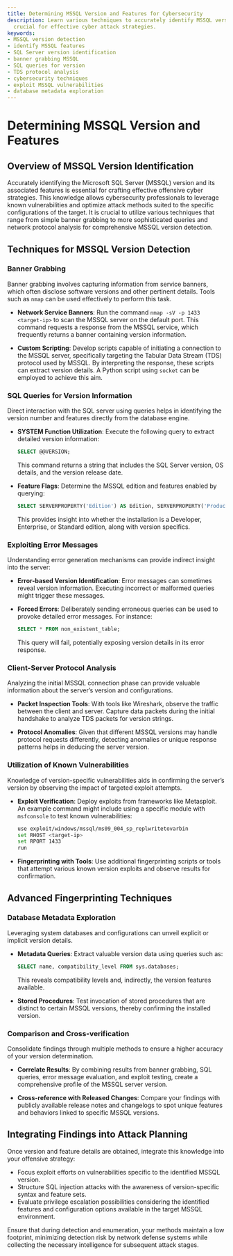 ```yaml
---
title: Determining MSSQL Version and Features for Cybersecurity
description: Learn various techniques to accurately identify MSSQL version and features,
  crucial for effective cyber attack strategies.
keywords:
- MSSQL version detection
- identify MSSQL features
- SQL Server version identification
- banner grabbing MSSQL
- SQL queries for version
- TDS protocol analysis
- cybersecurity techniques
- exploit MSSQL vulnerabilities
- database metadata exploration
---
```


# Determining MSSQL Version and Features

## Overview of MSSQL Version Identification

Accurately identifying the Microsoft SQL Server (MSSQL) version and its associated features is essential for crafting effective offensive cyber strategies. This knowledge allows cybersecurity professionals to leverage known vulnerabilities and optimize attack methods suited to the specific configurations of the target. It is crucial to utilize various techniques that range from simple banner grabbing to more sophisticated queries and network protocol analysis for comprehensive MSSQL version detection.

## Techniques for MSSQL Version Detection

### Banner Grabbing

Banner grabbing involves capturing information from service banners, which often disclose software versions and other pertinent details. Tools such as `nmap` can be used effectively to perform this task.

- **Network Service Banners**: Run the command `nmap -sV -p 1433 <target-ip>` to scan the MSSQL server on the default port. This command requests a response from the MSSQL service, which frequently returns a banner containing version information.
  
- **Custom Scripting**: Develop scripts capable of initiating a connection to the MSSQL server, specifically targeting the Tabular Data Stream (TDS) protocol used by MSSQL. By interpreting the response, these scripts can extract version details. A Python script using `socket` can be employed to achieve this aim.

### SQL Queries for Version Information

Direct interaction with the SQL server using queries helps in identifying the version number and features directly from the database engine.

- **SYSTEM Function Utilization**: Execute the following query to extract detailed version information:

  ```sql
  SELECT @@VERSION;
  ```

  This command returns a string that includes the SQL Server version, OS details, and the version release date.

- **Feature Flags**: Determine the MSSQL edition and features enabled by querying:

  ```sql
  SELECT SERVERPROPERTY('Edition') AS Edition, SERVERPROPERTY('ProductVersion') AS ProductVersion;
  ```

  This provides insight into whether the installation is a Developer, Enterprise, or Standard edition, along with version specifics.

### Exploiting Error Messages

Understanding error generation mechanisms can provide indirect insight into the server:

- **Error-based Version Identification**: Error messages can sometimes reveal version information. Executing incorrect or malformed queries might trigger these messages.
  
- **Forced Errors**: Deliberately sending erroneous queries can be used to provoke detailed error messages. For instance:

  ```sql
  SELECT * FROM non_existent_table;
  ```

  This query will fail, potentially exposing version details in its error response.

### Client-Server Protocol Analysis

Analyzing the initial MSSQL connection phase can provide valuable information about the server’s version and configurations.

- **Packet Inspection Tools**: With tools like Wireshark, observe the traffic between the client and server. Capture data packets during the initial handshake to analyze TDS packets for version strings.
  
- **Protocol Anomalies**: Given that different MSSQL versions may handle protocol requests differently, detecting anomalies or unique response patterns helps in deducing the server version.

### Utilization of Known Vulnerabilities

Knowledge of version-specific vulnerabilities aids in confirming the server’s version by observing the impact of targeted exploit attempts.

- **Exploit Verification**: Deploy exploits from frameworks like Metasploit. An example command might include using a specific module with `msfconsole` to test known vulnerabilities:
  
  ```bash
  use exploit/windows/mssql/ms09_004_sp_replwritetovarbin
  set RHOST <target-ip>
  set RPORT 1433
  run
  ```

- **Fingerprinting with Tools**: Use additional fingerprinting scripts or tools that attempt various known version exploits and observe results for confirmation.

## Advanced Fingerprinting Techniques

### Database Metadata Exploration

Leveraging system databases and configurations can unveil explicit or implicit version details.

- **Metadata Queries**: Extract valuable version data using queries such as:

  ```sql
  SELECT name, compatibility_level FROM sys.databases;
  ```

  This reveals compatibility levels and, indirectly, the version features available.

- **Stored Procedures**: Test invocation of stored procedures that are distinct to certain MSSQL versions, thereby confirming the installed version.

### Comparison and Cross-verification

Consolidate findings through multiple methods to ensure a higher accuracy of your version determination.

- **Correlate Results**: By combining results from banner grabbing, SQL queries, error message evaluation, and exploit testing, create a comprehensive profile of the MSSQL server version.
  
- **Cross-reference with Released Changes**: Compare your findings with publicly available release notes and changelogs to spot unique features and behaviors linked to specific MSSQL versions.

## Integrating Findings into Attack Planning

Once version and feature details are obtained, integrate this knowledge into your offensive strategy:

- Focus exploit efforts on vulnerabilities specific to the identified MSSQL version.
- Structure SQL injection attacks with the awareness of version-specific syntax and feature sets.
- Evaluate privilege escalation possibilities considering the identified features and configuration options available in the target MSSQL environment.

Ensure that during detection and enumeration, your methods maintain a low footprint, minimizing detection risk by network defense systems while collecting the necessary intelligence for subsequent attack stages.